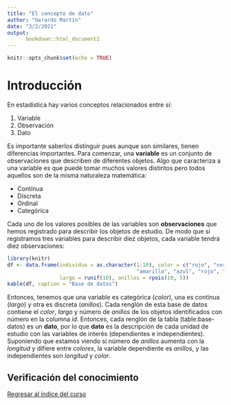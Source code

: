 ```yaml
---
title: "El concepto de dato"
author: "Gerardo Martín"
date: "3/2/2021"
output: 
      bookdown::html_document2
---
```


```r
knitr::opts_chunk$set(echo = TRUE)
```

# Introducción

En estadística hay varios conceptos relacionados entre sí:

1. Variable
2. Observación
3. Dato

Es importante saberlos distinguir pues aunque son similares, tienen diferencias importantes. Para comenzar, una **variable** es un conjunto de observaciones que describen de diferentes objetos. Algo que caracteriza a una variable es que puede tomar muchos valores distintos pero todos aquellos son de la misma naturaleza matemática:

- Contínua
- Discreta
- Ordinal
- Categórica

Cada uno de los valores posibles de las variables son **observaciones** que hemos registrado para describir los objetos de estudio. De modo que si registramos tres variables para describir diez objetos, cada variable tendrá diez observaciones:

```r
library(knitr)
df <- data.frame(individuo = as.character(1:10), color = c("rojo", "verde", "azul", "rojo", "café", "verde",
                                          "amarillo", "azul", "rojo", "verde"),
                 largo = runif(10), anillos = rpois(10, 5))
kable(df, caption = "Base de datos")
```

Entonces, tenemos que una variable es categórica (*color*), una es contínua (*largo*) y otra es discreta (*anillos*). Cada renglón de esta base de datos contiene el *color*, *largo* y número de *anillos* de los objetos identificados con número en la columna *id*. Entonces, cada renglón de la tabla \ref@(table:base-datos) es un **dato**, por lo que **dato** es la descripción de cada unidad de estudio con las variables de interés (dependientes e independientes). Suponiendo que estamos viendo si número de *anillos* aumenta con la *longitud* y difiere entre *colores*, la variable dependiente es *anillos*, y las independientes son *longitud* y *color*.

## Verificación del conocimiento




[Regresar al índice del curso](index.html)